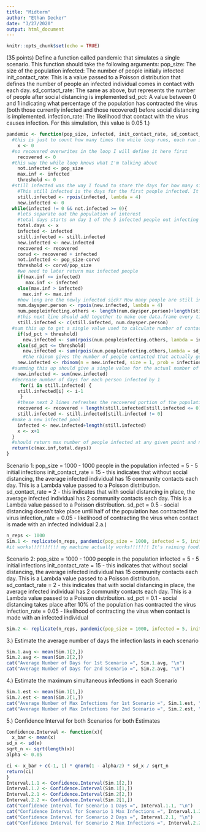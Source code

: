 ```yaml
---
title: "Midterm"
author: "Ethan Decker"
date: "3/27/2020"
output: html_document
---
```


```r
knitr::opts_chunk$set(echo = TRUE)
```
(35 points) Define a function called pandemic that simulates a single scenario. This function should take the following arguments:
pop_size: The size of the population
infected: The number of people initially infected
init_contact_rate: This is a value passed to a Poisson distribution that defines the number of people an infected individual comes in contact with each day.
sd_contact_rate: The same as above, but represents the number of people after social distancing is implemented
sd_pct: A value between 0 and 1 indicating what percentage of the population has contracted the virus (both those currently infected and those recovered) before social distancing is implemented.
infection_rate: The likelihood that contact with the virus causes infection. For this simulation, this value is 0.05
1.)
```r
pandemic <- function(pop_size, infected, init_contact_rate, sd_contact_rate, sd_pct, infection_rate){
  #this is just to count how many times the while loop runs, each run is 1 day
    x <- 0
  #so recovered overwrites in the loop I will define it here first
    recovered <- 0
  #this way the while loop knows what I'm talking about
    not.infected <- pop_size
    max.inf <- infected
    threshold <- 0
  #still infected was the way I found to store the days for how many sick days are left. It had to be separate from the new days of the people who were newly infected and merged together later
    #This still infected is the days for the first people infected. It makes the loop run smoother
    still.infected <- rpois(infected, lambda = 4)
    new.infected <- 0
  while(infected != 0 && not.infected >= 0){
    #lets separate out the population of interest
    #total days starts on day 1 of the 5 infected people out infecting others
    total.days <- x
    infected <- infected
    still.infected <- still.infected
    new.infected <- new.infected
    recovered <- recovered
    corvd <- recovered + infected
    not.infected <- pop_size-corvd
    threshold <- corvd/pop_size
    #we need to later return max infected people
    if(max.inf <= infected)
       max.inf <- infected
    else(max.inf > infected)
      max.inf <- max.inf
    #how long are the newly infected sick? How many people are still infecting others? 
    num.daysper.person <- rpois(new.infected, lambda = 4)
    num.peopleinfecting.others <- length(num.daysper.person)+length(still.infected)
    #this next line should add together to make one data.frame every time around, subract by 1 later, and moves this group of people toward recovery
    still.infected <- c(still.infected, num.daysper.person)
  #sum this up to get a single value used to calculate number of contacts the infected people have and how many of those contacts got infected
    if(sd_pct > threshold)
      new.infected <- sum(rpois(num.peopleinfecting.others, lambda = init_contact_rate))
    else(sd_pct <= threshold)
      new.infected <- sum(rpois(num.peopleinfecting.others,lambda = sd_contact_rate))
      #the rbinom gives the number of people contacted that actually get sick with 5% infection rate. The new.infected represents the number of contacts, or the obersavtions it's running thru with a 5% rate it should take about 5 percent on average of the number of observations.
    new.infected <- rbinom(n = new.infected, size = 1, prob = infection_rate)
  #summing this up should give a single value for the actual number of newly infected people. 
    new.infected <- sum(new.infected)
  #decrease number of days for each person infected by 1
     for(i in still.infected) {
    still.infected[i] <- i-1
     } 
    #these next 2 lines refreshes the recovered portion of the population, and the still infected portion
    recovered <- recovered + length(still.infected[still.infected <= 0])
    still.infected <- still.infected[still.infected != 0]
  #make a new infected pool
    infected <- new.infected+length(still.infected)
    x <- x+1
  }
  #should return max number of people infected at any given point and number of days until no more active cases.
  return(c(max.inf,total.days))
}
```
Scenario 1: pop_size = 1000 - 1000 people in the population
infected = 5 - 5 initial infections
init_contact_rate = 15 - this indicates that without social distancing, the average infected individual has 15 community contacts each day. This is a Lambda value passed to a Poisson distribution.
sd_contact_rate = 2 - this indicates that with social distancing in place, the average infected individual has 2 community contacts each day. This is a Lambda value passed to a Poisson distribution.
sd_pct = 0.5 - social distancing doesn’t take place until half of the population has contracted the virus
infection_rate = 0.05 - likelihood of contracting the virus when contact is made with an infected individual
2.a.)
```r
n_reps <- 1000
Sim.1 <- replicate(n_reps, pandemic(pop_size = 1000, infected = 5, init_contact_rate = 15, sd_contact_rate = 2, sd_pct = 0.5, infection_rate = 0.05))
#it works!!!!!!!!!! my machine actually works!!!!!!! It's raining food!!!
```
Scenario 2:
pop_size = 1000 - 1000 people in the population
infected = 5 - 5 initial infections
init_contact_rate = 15 - this indicates that without social distancing, the average infected individual has 15 community contacts each day. This is a Lambda value passed to a Poisson distribution.
sd_contact_rate = 2 - this indicates that with social distancing in place, the average infected individual has 2 community contacts each day. This is a Lambda value passed to a Poisson distribution.
sd_pct = 0.1 - social distancing takes place after 10% of the population has contracted the virus
infection_rate = 0.05 - likelihood of contracting the virus when contact is made with an infected individual
```r
Sim.2 <- replicate(n_reps, pandemic(pop_size = 1000, infected = 5, init_contact_rate = 15, sd_contact_rate = 2, sd_pct = 0.1, infection_rate = 0.05))
```
3.) Estimate the average number of days the infection lasts in each scenario
```r
Sim.1.avg <- mean(Sim.1[2,])
Sim.2.avg <- mean(Sim.2[2,])
cat("Average Number of Days for 1st Scenario =", Sim.1.avg, "\n")
cat("Average Number of Days for 2nd Scenario =", Sim.2.avg, "\n")
```
4.) Estimate the maximum simultaneous infections in each Scenario
```r
Sim.1.est <- mean(Sim.1[1,])
Sim.2.est <- mean(Sim.2[1,])
cat("Average Number of Max Infections for 1st Scenario =", Sim.1.est, "\n")
cat("Average Number of Max Infections for 2nd Scenario =", Sim.2.est, "\n")
```
5.) Confidence Interval for both Scenarios for both Estimates
```r
Confidence.Interval <- function(x){
  x_bar <- mean(x)
sd_x <- sd(x)
sqrt_n <- sqrt(length(x))
alpha <- 0.05

ci <- x_bar + c(-1, 1) * qnorm(1 - alpha/2) * sd_x / sqrt_n
return(ci)
}
Interval.1.1 <- Confidence.Interval(Sim.1[2,])
Interval.1.2 <- Confidence.Interval(Sim.1[1,])
Interval.2.1 <- Confidence.Interval(Sim.2[2,])
Interval.2.2 <- Confidence.Interval(Sim.2[1,])
cat("Confidence Interval for Scenario 1 Days =", Interval.1.1, "\n")
cat("Confidence Interval for Scenario 1 Max Infections =", Interval.1.2, "\n")
cat("Confidence Interval for Scenario 2 Days =", Interval.2.1, "\n")
cat("Confidence Interval for Scenario 2 Max Infections =", Interval.2.2, "\n")
```

